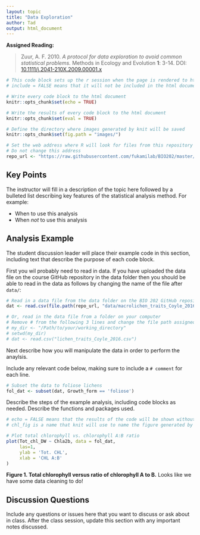 ```yaml
---
layout: topic
title: "Data Exploration"
author: Tad
output: html_document
---
```


**Assigned Reading:**

> Zuur, A. F. 2010. *A protocol for data exploration to avoid common statistical problems.* Methods in Ecology and Evolution **1**: 3-14. DOI: [10.1111/j.2041-210X.2009.00001.x](http://dx.doi.org/10.1111/j.2041-210X.2009.00001.x)


```r
# This code block sets up the r session when the page is rendered to html
# include = FALSE means that it will not be included in the html document

# Write every code block to the html document 
knitr::opts_chunk$set(echo = TRUE)

# Write the results of every code block to the html document 
knitr::opts_chunk$set(eval = TRUE)

# Define the directory where images generated by knit will be saved
knitr::opts_chunk$set(fig.path = "images/")

# Set the web address where R will look for files from this repository
# Do not change this address
repo_url <- "https://raw.githubusercontent.com/fukamilab/BIO202/master/"
```

## Key Points

The instructor will fill in a description of the topic here followed by a bulleted list describing key features of the statistical analysis method. For example:

* When to use this analysis
* When *not* to use this analysis

## Analysis Example

The student discussion leader will place their example code in this section, including text that describe the purpose of each code block.

First you wil probably need to read in data. If you have uploaded the data file on the course GitHub repository in the data folder then you should be able to read in the data as follows by changing the name of the file after `data/`:


```r
# Read in a data file from the data folder on the BIO 202 GitHub repository
dat <- read.csv(file.path(repo_url, "data/macrolichen_traits_Coyle_2016.csv"))

# Or, read in the data file from a folder on your computer
# Remove # from the following 3 lines and change the file path assigned to my_dir
# my_dir <- "/Path/to/your/working_directory"
# setwd(my_dir)
# dat <- read.csv("lichen_traits_Coyle_2016.csv")
```


Next describe how you will manipulate the data in order to perform the anaylsis.

Include any relevant code below, making sure to include a `# comment` for each line.

```r
# Subset the data to foliose lichens
fol_dat <- subset(dat, Growth_form == 'foliose')

```


Describe the steps of the example analysis, including code blocks as needed. Describe the functions and packages used.

```r
# echo = FALSE means that the results of the code will be shown without the code.
# chl_fig is a name that knit will use to name the figure generated by this code chunk

# Plot total chlorophyll vs. chlorophyll A:B ratio
plot(Tot_chl_DW ~ Chla2b, data = fol_dat, 
     las=1, 
     ylab = 'Tot. CHL',
     xlab = 'CHL A:B'
)

```

**Figure 1. Total chlorophyll versus ratio of chlorophyll A to B.** Looks like we have some data cleaning to do! 


## Discussion Questions

Include any questions or issues here that you want to discuss or ask about in class. After the class session, update this section with any important notes discussed.




